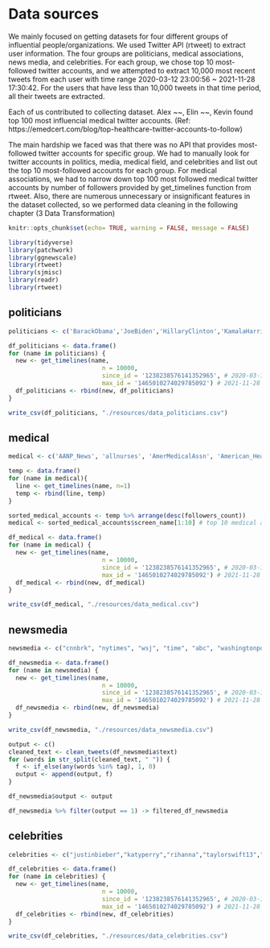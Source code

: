 # Data sources

We mainly focused on getting datasets for four different groups of influential people/organizations. We used Twitter API (rtweet) to extract user information. The four groups are politicians, medical associations, news media, and celebrities. For each group, we chose top 10 most-followed twitter accounts, and we attempted to extract 10,000 most recent tweets from each user with time range 2020-03-12 23:00:56 ~ 2021-11-28 17:30:42. For the users that have less than 10,000 tweets in that time period, all their tweets are extracted.

Each of us contributed to collecting dataset. Alex ~~, Elin ~~, Kevin found top 100 most influencial medical twitter accounts. (Ref: https://emedcert.com/blog/top-healthcare-twitter-accounts-to-follow)

The main hardship we faced was that there was no API that provides most-followed twitter accounts for specific group. We had to manually look for twitter accounts in politics, media, medical field, and celebrities and list out the top 10 most-followed accounts for each group. For medical associations, we had to narrow down top 100 most followed medical twitter accounts by number of followers provided by get_timelines function from rtweet. 
Also, there are numerous unnecessary or insignificant features in the dataset collected, so we performed data cleaning in the following chapter (3 Data Transformation)


```r
knitr::opts_chunk$set(echo= TRUE, warning = FALSE, message = FALSE)
```

```r
library(tidyverse)
library(patchwork)
library(ggnewscale)
library(rtweet)
library(sjmisc)
library(readr)
library(rtweet)
```

## politicians
```r
politicians <- c('BarackObama','JoeBiden','HillaryClinton','KamalaHarris','AOC','Mike_Pence','tedcruz','marcorubio','randpaul','MittRomney')

df_politicians <- data.frame()
for (name in politicians) {
  new <- get_timelines(name,
                          n = 10000,
                          since_id = '1238238576141352965', # 2020-03-12 23:00:56
                          max_id = '1465010274029785092') # 2021-11-28 17:30:42
  df_politicians <- rbind(new, df_politicians)
}
```

```r
write_csv(df_politicians, "./resources/data_politicians.csv")
```


## medical
```r
medical <- c('AANP_News', 'allnurses', 'AmerMedicalAssn', 'American_Heart', 'amjnurs', 'RedCross', 'mindofandre', 'picardonhealth', 'andrewspong', 'PublicHealth', 'Atul_Gawande', 'Berci', 'ahier', 'mobilehealth', 'TheNerdyNurse', 'Doctor_V', 'CMichaelGibson', 'CDCgov', 'CDCemergency', 'ClevelandClinic', 'chasedave', 'ePatientDave', 'drwalker_rph', 'healthblawg', 'dlschermd', 'MSF_USA', 'donaldhackett', 'giasison', 'mtnmd', 'DrKevinCampbell', 'orenfu', 'drsanjaygupta', 'drseisenberg', 'EricTopol', 'FierceHealth', 'GavinPrestonMD', 'gnayyar', 'drhubaevaluator', 'chimoose', '2healthguru', 'HarvardHealth', 'Health_Affairs', 'HealthITNews', 'HealthLeaders', 'HHSGov', 'HIMSS', 'hjluks', 'JAMA_current', 'healthythinker', 'JohnNosta', 'HopkinsMedicine', 'KHNews', 'kentbottles', 'kevinmd', 'DrLeanaWen', 'LeeAase', 'DrLindseyFitz', 'lisagualtieri', 'MandiBPro', 'matthewherper', 'MayoClinic', 'MDAndersonNews', 'medcitynews', 'MedEconomics', 'medpagetoday', 'medscape', 'drmikesevilla', 'modrnhealthcr', 'NeilFlochMD', 'NEJM', 'NPRhealth', 'NurseGroups', 'michellekatzmsn', 'Nurse_com', 'ANANursingWorld', 'nursingtimes', 'NYTHealth', 'Paul_Sonnier', 'physicianspract', 'Reuters_Health', 'ReviewNursing', 'RichDuszak', 'sarahkliff', 'Cascadia', 'StJude', 'StanfordMed', 'SusannahFox', 'Docweighsin', 'THCBstaff', 'TheLancet', 'vmontori', 'futuredocs', 'WSJhealth', 'WebMD', 'HealthcareWen', 'WeNurses', 'WHO', 'ZDoggMD')

temp <- data.frame()
for (name in medical){
  line <- get_timelines(name, n=1)
  temp <- rbind(line, temp)
}
```

```r
sorted_medical_accounts <- temp %>% arrange(desc(followers_count)) 
medical <- sorted_medical_accounts$screen_name[1:10] # top 10 medical account

df_medical <- data.frame()
for (name in medical) {
  new <- get_timelines(name, 
                          n = 10000,
                          since_id = '1238238576141352965', # 2020-03-12 23:00:56
                          max_id = '1465010274029785092') # 2021-11-28 17:30:42	  
  df_medical <- rbind(new, df_medical)
}
```

```r
write_csv(df_medical, "./resources/data_medical.csv")
```

## newsmedia
```r
newsmedia <- c("cnnbrk", "nytimes", "wsj", "time", "abc", "washingtonpost", "ap", "huffpost", "guardian","foxnews")

df_newsmedia <- data.frame()
for (name in newsmedia) {
  new <- get_timelines(name, 
                          n = 10000,
                          since_id = '1238238576141352965', # 2020-03-12 23:00:56
                          max_id = '1465010274029785092') # 2021-11-28 17:30:42	  
  df_newsmedia <- rbind(new, df_newsmedia)
}
```

```r
write_csv(df_newsmedia, "./resources/data_newsmedia.csv")
```

```r
output <- c()
cleaned_text <- clean_tweets(df_newsmedia$text)
for (words in str_split(cleaned_text, " ")) {
  f <- if_else(any(words %in% tag), 1, 0)
  output <- append(output, f)
}

df_newsmedia$output <- output

df_newsmedia %>% filter(output == 1) -> filtered_df_newsmedia
```

## celebrities
```r
celebrities <- c("justinbieber","katyperry","rihanna","taylorswift13","arianagrande","ladygaga","TheEllenShow","KimKardashian","selenagomez","elonmusk")

df_celebrities <- data.frame()
for (name in celebrities) {
  new <- get_timelines(name, 
                          n = 10000,
                          since_id = '1238238576141352965', # 2020-03-12 23:00:56
                          max_id = '1465010274029785092') # 2021-11-28 17:30:42	  
  df_celebrities <- rbind(new, df_celebrities)
}
```

```r
write_csv(df_celebrities, "./resources/data_celebrities.csv")
```

